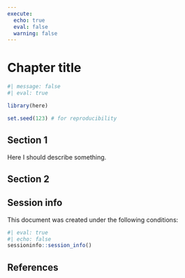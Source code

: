 ```yaml
---
execute: 
  echo: true
  eval: false
  warning: false
---
```


# Chapter title


```r
#| message: false
#| eval: true

library(here)

set.seed(123) # for reproducibility
```

## Section 1

Here I should describe something.


## Section 2


## Session info {.unnumbered}

This document was created under the following conditions:

```r
#| eval: true
#| echo: false
sessioninfo::session_info()
```

## References {.unnumbered}
